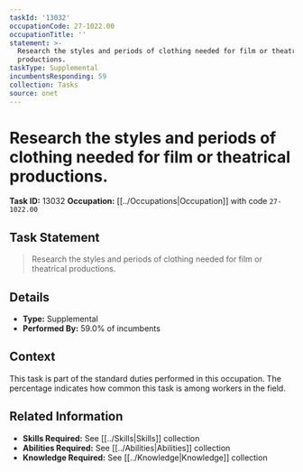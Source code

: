 ```yaml
---
taskId: '13032'
occupationCode: 27-1022.00
occupationTitle: ''
statement: >-
  Research the styles and periods of clothing needed for film or theatrical
  productions.
taskType: Supplemental
incumbentsResponding: 59
collection: Tasks
source: onet
---
```

# Research the styles and periods of clothing needed for film or theatrical productions.

**Task ID:** 13032
**Occupation:** [[../Occupations|Occupation]] with code `27-1022.00`

## Task Statement

> Research the styles and periods of clothing needed for film or theatrical productions.

## Details

- **Type:** Supplemental
- **Performed By:** 59.0% of incumbents

## Context

This task is part of the standard duties performed in this occupation. The percentage indicates how common this task is among workers in the field.

## Related Information

- **Skills Required:** See [[../Skills|Skills]] collection
- **Abilities Required:** See [[../Abilities|Abilities]] collection
- **Knowledge Required:** See [[../Knowledge|Knowledge]] collection
